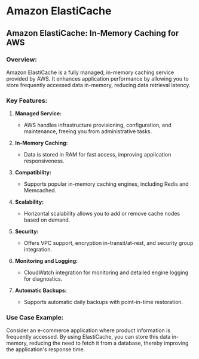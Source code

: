 # Amazon ElastiCache

## Amazon ElastiCache: In-Memory Caching for AWS

### Overview:

Amazon ElastiCache is a fully managed, in-memory caching service provided by AWS. It enhances application performance by allowing you to store frequently accessed data in-memory, reducing data retrieval latency.

### Key Features:

1. **Managed Service:**
   - AWS handles infrastructure provisioning, configuration, and maintenance, freeing you from administrative tasks.

2. **In-Memory Caching:**
   - Data is stored in RAM for fast access, improving application responsiveness.

3. **Compatibility:**
   - Supports popular in-memory caching engines, including Redis and Memcached.

4. **Scalability:**
   - Horizontal scalability allows you to add or remove cache nodes based on demand.

5. **Security:**
   - Offers VPC support, encryption in-transit/at-rest, and security group integration.

6. **Monitoring and Logging:**
   - CloudWatch integration for monitoring and detailed engine logging for diagnostics.

7. **Automatic Backups:**
   - Supports automatic daily backups with point-in-time restoration.

### Use Case Example:

Consider an e-commerce application where product information is frequently accessed. By using ElastiCache, you can store this data in-memory, reducing the need to fetch it from a database, thereby improving the application's response time.

